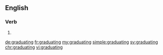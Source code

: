 ==English==

===Verb===
{{head|en}}

# {{present participle of|graduate}}

[[de:graduating]]
[[fr:graduating]]
[[my:graduating]]
[[simple:graduating]]
[[sv:graduating]]
[[chr:graduating]]
[[vi:graduating]]